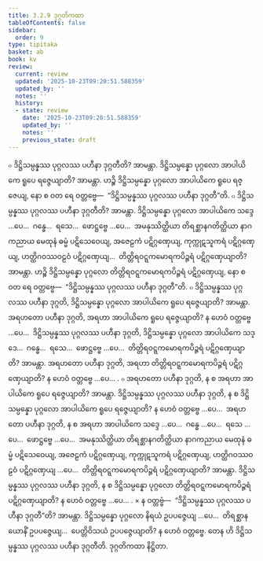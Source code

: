 ```yaml
---
title: 3.2.9 ဒုဂ္ဂတိကထာ
tableOfContents: false
sidebar:
  order: 9
type: tipitaka
basket: ab
book: kv
review:
  current: review
  updated: '2025-10-23T09:20:51.588359'
  updated_by: ''
  notes: ''
  history:
  - state: review
    date: '2025-10-23T09:20:51.588359'
    updated_by: ''
    notes: ''
    previous_state: draft
---
```



<ReviewStatus review={frontmatter.review} showDetails={true} />

<HypothesisAnnotation frontmatter={frontmatter} />

<DynamicBreadcrumb />

<Division number="650" book="kv" e="ch" v="32" p="343">

<Paragraph number="2129" book="kv">
๐ ဒိဋ္ဌိသမ္ပန္နဿ ပုဂ္ဂလဿ ပဟီနာ ဒုဂ္ဂတီတိ? အာမန္တာ. ဒိဋ္ဌိသမ္ပန္နော ပုဂ္ဂလော အာပါယိကေ ရူပေ ရဇ္ဇေယျာတိ? အာမန္တာ. ဟဉ္စိ ဒိဋ္ဌိသမ္ပန္နော ပုဂ္ဂလော အာပါယိကေ ရူပေ ရဇ္ဇေယျ, နော စ ဝတ ရေ ဝတ္တဗ္ဗေ—  “ဒိဋ္ဌိသမ္ပန္နဿ ပုဂ္ဂလဿ ပဟီနာ ဒုဂ္ဂတီ”တိ.
</Paragraph>

<Paragraph number="2130" book="kv">
๐ ဒိဋ္ဌိသမ္ပန္နဿ ပုဂ္ဂလဿ ပဟီနာ ဒုဂ္ဂတီတိ? အာမန္တာ. ဒိဋ္ဌိသမ္ပန္နော ပုဂ္ဂလော အာပါယိကေ သဒ္ဒေ …ပေ…  ဂန္ဓေ…  ရသေ…  ဖောဋ္ဌဗ္ဗေ …ပေ…  အမနုဿိတ္ထိယာ တိရစ္ဆာနဂတိတ္ထိယာ နာဂကညာယ မေထုနံ ဓမ္မံ ပဋိသေဝေယျ, အဇေဠကံ ပဋိဂ္ဂဏှေယျ, ကုက္ကုဋသူကရံ ပဋိဂ္ဂဏှေယျ, ဟတ္ထိဂဝဿဝဠဝံ ပဋိဂ္ဂဏှေယျ…  တိတ္တိရဝဋ္ဋကမောရကပိဉ္ဇရံ ပဋိဂ္ဂဏှေယျာတိ? အာမန္တာ. ဟဉ္စိ ဒိဋ္ဌိသမ္ပန္နော ပုဂ္ဂလော တိတ္တိရဝဋ္ဋကမောရကပိဉ္ဇရံ ပဋိဂ္ဂဏှေယျ, နော စ ဝတ ရေ ဝတ္တဗ္ဗေ—  “ဒိဋ္ဌိသမ္ပန္နဿ ပုဂ္ဂလဿ ပဟီနာ ဒုဂ္ဂတီ”တိ.
</Paragraph>

</Division>
<Division number="651" book="kv" e="ch" v="32" p="343">

<Paragraph number="2131" book="kv">
๐ ဒိဋ္ဌိသမ္ပန္နဿ ပုဂ္ဂလဿ ပဟီနာ ဒုဂ္ဂတိ, ဒိဋ္ဌိသမ္ပန္နော ပုဂ္ဂလော အာပါယိကေ ရူပေ ရဇ္ဇေယျာတိ? အာမန္တာ. အရဟတော ပဟီနာ ဒုဂ္ဂတိ, အရဟာ အာပါယိကေ ရူပေ ရဇ္ဇေယျာတိ? န ဟေဝံ ဝတ္တဗ္ဗေ …ပေ…  ဒိဋ္ဌိသမ္ပန္နဿ ပုဂ္ဂလဿ ပဟီနာ ဒုဂ္ဂတိ, ဒိဋ္ဌိသမ္ပန္နော ပုဂ္ဂလော အာပါယိကေ သဒ္ဒေ…  ဂန္ဓေ…  ရသေ…  ဖောဋ္ဌဗ္ဗေ …ပေ…  တိတ္တိရဝဋ္ဋကမောရကပိဉ္ဇရံ ပဋိဂ္ဂဏှေယျာတိ? အာမန္တာ. အရဟတော ပဟီနာ ဒုဂ္ဂတိ, အရဟာ တိတ္တိရဝဋ္ဋကမောရကပိဉ္ဇရံ ပဋိဂ္ဂဏှေယျာတိ? န ဟေဝံ ဝတ္တဗ္ဗေ …ပေ… .
</Paragraph>

<Paragraph number="2132" book="kv">
๐ အရဟတော ပဟီနာ ဒုဂ္ဂတိ, န စ အရဟာ အာပါယိကေ ရူပေ ရဇ္ဇေယျာတိ? အာမန္တာ. ဒိဋ္ဌိသမ္ပန္နဿ ပုဂ္ဂလဿ ပဟီနာ ဒုဂ္ဂတိ, န စ ဒိဋ္ဌိသမ္ပန္နော ပုဂ္ဂလော အာပါယိကေ ရူပေ ရဇ္ဇေယျာတိ? န ဟေဝံ ဝတ္တဗ္ဗေ …ပေ…  အရဟတော ပဟီနာ ဒုဂ္ဂတိ, န စ အရဟာ အာပါယိကေ သဒ္ဒေ …ပေ…  ဂန္ဓေ …ပေ…  ရသေ …ပေ…  ဖောဋ္ဌဗ္ဗေ …ပေ…  အမနုဿိတ္ထိယာ တိရစ္ဆာနဂတိတ္ထိယာ နာဂကညာယ မေထုနံ ဓမ္မံ ပဋိသေဝေယျ, အဇေဠကံ ပဋိဂ္ဂဏှေယျ, ကုက္ကုဋသူကရံ ပဋိဂ္ဂဏှေယျ, ဟတ္ထိဂဝဿဝဠဝံ ပဋိဂ္ဂဏှေယျ …ပေ…  တိတ္တိရဝဋ္ဋကမောရကပိဉ္ဇရံ ပဋိဂ္ဂဏှေယျာတိ? အာမန္တာ. ဒိဋ္ဌိသမ္ပန္နဿ ပုဂ္ဂလဿ ပဟီနာ ဒုဂ္ဂတိ, န စ ဒိဋ္ဌိသမ္ပန္နော ပုဂ္ဂလော တိတ္တိရဝဋ္ဋကမောရကပိဉ္ဇရံ ပဋိဂ္ဂဏှေယျာတိ? န ဟေဝံ ဝတ္တဗ္ဗေ …ပေ… .
</Paragraph>

</Division>
<Division number="652" book="kv" e="ch" v="32" p="344">

<Paragraph number="2133" book="kv">
× န ဝတ္တဗ္ဗံ—  “ဒိဋ္ဌိသမ္ပန္နဿ ပုဂ္ဂလဿ ပဟီနာ ဒုဂ္ဂတီ”တိ? အာမန္တာ. ဒိဋ္ဌိသမ္ပန္နော ပုဂ္ဂလော နိရယံ ဥပပဇ္ဇေယျ …ပေ…  တိရစ္ဆာနယောနိံ ဥပပဇ္ဇေယျ…  ပေတ္တိဝိသယံ ဥပပဇ္ဇေယျာတိ? န ဟေဝံ ဝတ္တဗ္ဗေ. တေန ဟိ ဒိဋ္ဌိသမ္ပန္နဿ ပုဂ္ဂလဿ ပဟီနာ ဒုဂ္ဂတီတိ.

</Paragraph>
</Division>

<Paragraph number="2134" type="center" book="kv">
ဒုဂ္ဂတိကထာ နိဋ္ဌိတာ.
</Paragraph>